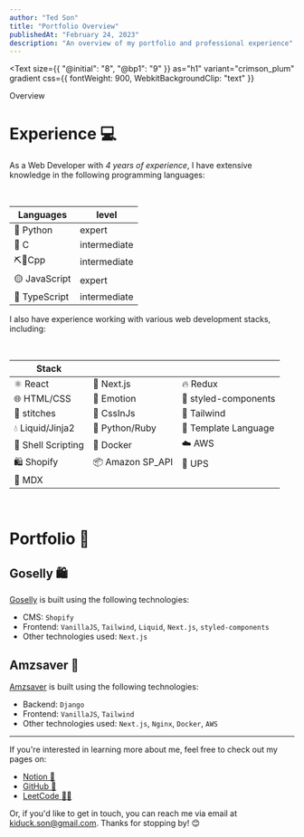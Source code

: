 ```yaml
---
author: "Ted Son"
title: "Portfolio Overview"
publishedAt: "February 24, 2023"
description: "An overview of my portfolio and professional experience"
---
```



<Text
  size={{ "@initial": "8", "@bp1": "9" }}
  as="h1"
  variant="crimson_plum"
  gradient
  css={{ fontWeight: 900, WebkitBackgroundClip: "text" }}
>
  Overview
</Text>

# Experience 💻

As a Web Developer with _4 years of experience_, I have extensive knowledge in the following programming languages:

<br />

| Languages     | level        |
| ------------- | ------------ |
| 🐍 Python     | expert       |
| 🔴 C          | intermediate |
| ⛏🧱Cpp        | intermediate |
| 🟡 JavaScript | expert       |
| 🔵 TypeScript | intermediate |

I also have experience working with various web development stacks, including:

<br />

| Stack              |                  |                      |
| ------------------ | ---------------- | -------------------- |
| ⚛️ React           | 🚀 Next.js       | 🔥 Redux             |
| 🌐 HTML/CSS        | 💅 Emotion       | 💄 styled-components |
| 👕 stitches        | 💅 CssInJs       | 🎨 Tailwind          |
| 💧 Liquid/Jinja2   | 💎 Python/Ruby   | 📝 Template Language |
| 🐚 Shell Scripting | 🐳 Docker        | ☁️ AWS               |
| 🛍️ Shopify         | 📦 Amazon SP_API | 🚛 UPS               |
| 🚀 MDX             |                  |                      |

<br />

# Portfolio 🎨

## Goselly 🛍️

[Goselly](https://goselly.com) is built using the following technologies:

- CMS: `Shopify`
- Frontend: `VanillaJS`, `Tailwind`, `Liquid`, `Next.js`, `styled-components`
- Other technologies used: `Next.js`

## Amzsaver 🚀

[Amzsaver](https://app.amzsaver.co.kr/) is built using the following technologies:

- Backend: `Django`
- Frontend: `VanillaJS`, `Tailwind`
- Other technologies used: `Next.js`, `Nginx`, `Docker`, `AWS`

---

If you're interested in learning more about me, feel free to check out my pages on:

- [Notion 📝](https://wobbly-reason-2bc.notion.site/KD-s-Scrap-Paper-b05bafd9d0014f26ad2e288837ba50f1)
- [GitHub 🐙](https://github.com/kiduckson)
- [LeetCode 🧑‍💻](https://leetcode.com/kiduckson/)

Or, if you'd like to get in touch, you can reach me via email at kiduck.son@gmail.com. Thanks for stopping by! 😊
